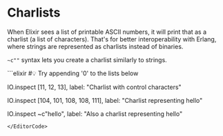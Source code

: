 
# Charlists

When Elixir sees a list of printable ASCII numbers, it will print that as a charlist (a list of characters). That's for better interoperability with Erlang, where strings are represented as charlists instead of binaries.

`~c""` syntax lets you create a charlist similarly to strings.

<EditorCode>
```elixir
#💡 Try appending '0' to the lists below

IO.inspect [11, 12, 13], label: "Charlist with control characters"

IO.inspect [104, 101, 108, 108, 111],
  label: "Charlist representing hello"

IO.inspect ~c"hello", label: "Also a charlist representing hello"
```
</EditorCode>
